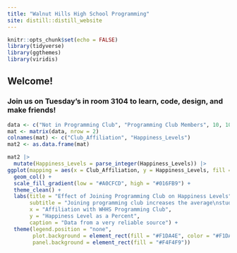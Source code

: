 ```yaml
---
title: "Walnut Hills High School Programming"
site: distill::distill_website
---
```


```r
knitr::opts_chunk$set(echo = FALSE)
library(tidyverse)
library(ggthemes)
library(viridis)
```

## Welcome!

### Join us on Tuesday's in room 3104 to learn, code, design, and make friends!

```r
data <- c("Not in Programming Club", "Programming Club Members", 10, 100)
mat <- matrix(data, nrow = 2)
colnames(mat) <- c("Club_Affiliation", "Happiness_Levels")
mat2 <- as.data.frame(mat)

mat2 |>
  mutate(Happiness_Levels = parse_integer(Happiness_Levels)) |>
ggplot(mapping = aes(x = Club_Affiliation, y = Happiness_Levels, fill = Happiness_Levels)) +
  geom_col() +
  scale_fill_gradient(low = "#A0CFCD", high = "#016FB9") +
  theme_clean() +
  labs(title = "Effect of Joining Programming Club on Happiness Levels",
       subtitle = "Joining programming club increases the average\nstudent's happiness levels by 90%",
       x = "Affiliation with WHHS Programming Club",
       y = "Happiness Level as a Percent",
       caption = "Data from a very reliable source") +
  theme(legend.position = "none", 
        plot.background = element_rect(fill = "#F1DA4E", color = "#F1DA4E"), 
        panel.background = element_rect(fill = "#F4F4F9"))

```

<!-- Insert picture here -->

